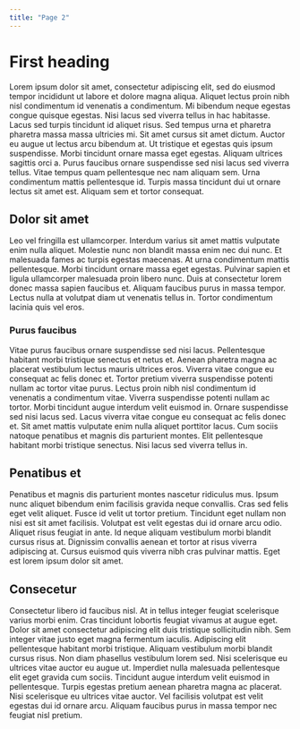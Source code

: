 ```yaml
---
title: "Page 2"
---
```


# First heading

Lorem ipsum dolor sit amet, consectetur adipiscing elit, sed do eiusmod tempor incididunt ut labore et dolore magna aliqua. Aliquet lectus proin nibh nisl condimentum id venenatis a condimentum. Mi bibendum neque egestas congue quisque egestas. Nisi lacus sed viverra tellus in hac habitasse. Lacus sed turpis tincidunt id aliquet risus. Sed tempus urna et pharetra pharetra massa massa ultricies mi. Sit amet cursus sit amet dictum. Auctor eu augue ut lectus arcu bibendum at. Ut tristique et egestas quis ipsum suspendisse. Morbi tincidunt ornare massa eget egestas. Aliquam ultrices sagittis orci a. Purus faucibus ornare suspendisse sed nisi lacus sed viverra tellus. Vitae tempus quam pellentesque nec nam aliquam sem. Urna condimentum mattis pellentesque id. Turpis massa tincidunt dui ut ornare lectus sit amet est. Aliquam sem et tortor consequat.

## Dolor sit amet 

Leo vel fringilla est ullamcorper. Interdum varius sit amet mattis vulputate enim nulla aliquet. Molestie nunc non blandit massa enim nec dui nunc. Et malesuada fames ac turpis egestas maecenas. At urna condimentum mattis pellentesque. Morbi tincidunt ornare massa eget egestas. Pulvinar sapien et ligula ullamcorper malesuada proin libero nunc. Duis at consectetur lorem donec massa sapien faucibus et. Aliquam faucibus purus in massa tempor. Lectus nulla at volutpat diam ut venenatis tellus in. Tortor condimentum lacinia quis vel eros.

### Purus faucibus

Vitae purus faucibus ornare suspendisse sed nisi lacus. Pellentesque habitant morbi tristique senectus et netus et. Aenean pharetra magna ac placerat vestibulum lectus mauris ultrices eros. Viverra vitae congue eu consequat ac felis donec et. Tortor pretium viverra suspendisse potenti nullam ac tortor vitae purus. Lectus proin nibh nisl condimentum id venenatis a condimentum vitae. Viverra suspendisse potenti nullam ac tortor. Morbi tincidunt augue interdum velit euismod in. Ornare suspendisse sed nisi lacus sed. Lacus viverra vitae congue eu consequat ac felis donec et. Sit amet mattis vulputate enim nulla aliquet porttitor lacus. Cum sociis natoque penatibus et magnis dis parturient montes. Elit pellentesque habitant morbi tristique senectus. Nisi lacus sed viverra tellus in.

## Penatibus et

Penatibus et magnis dis parturient montes nascetur ridiculus mus. Ipsum nunc aliquet bibendum enim facilisis gravida neque convallis. Cras sed felis eget velit aliquet. Fusce id velit ut tortor pretium. Tincidunt eget nullam non nisi est sit amet facilisis. Volutpat est velit egestas dui id ornare arcu odio. Aliquet risus feugiat in ante. Id neque aliquam vestibulum morbi blandit cursus risus at. Dignissim convallis aenean et tortor at risus viverra adipiscing at. Cursus euismod quis viverra nibh cras pulvinar mattis. Eget est lorem ipsum dolor sit amet.


## Consecetur 

Consectetur libero id faucibus nisl. At in tellus integer feugiat scelerisque varius morbi enim. Cras tincidunt lobortis feugiat vivamus at augue eget. Dolor sit amet consectetur adipiscing elit duis tristique sollicitudin nibh. Sem integer vitae justo eget magna fermentum iaculis. Adipiscing elit pellentesque habitant morbi tristique. Aliquam vestibulum morbi blandit cursus risus. Non diam phasellus vestibulum lorem sed. Nisi scelerisque eu ultrices vitae auctor eu augue ut. Imperdiet nulla malesuada pellentesque elit eget gravida cum sociis. Tincidunt augue interdum velit euismod in pellentesque. Turpis egestas pretium aenean pharetra magna ac placerat. Nisi scelerisque eu ultrices vitae auctor. Vel facilisis volutpat est velit egestas dui id ornare arcu. Aliquam faucibus purus in massa tempor nec feugiat nisl pretium.
